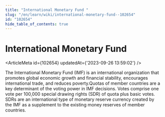 ```yaml
---
title: "International Monetary Fund "
slug: "/en/learn/wiki/international-monetary-fund--102654"
id: "102654"
hide_table_of_contents: true
---
```



# International Monetary Fund 

<ArticleMeta id={102654} updatedAt={'2023-09-26 13:59:02'} />
<div className='border-solid border-b border-t-0 my-4 border-[var(--ifm-color-gray-300)]' />

The International Monetary Fund (IMF) is an international organization that promotes global economic growth and financial stability, encourages international trade, and reduces poverty.Quotas of member countries are a key determinant of the voting power in IMF decisions. Votes comprise one vote per 100,000 special drawing rights (SDR) of quota plus basic votes. SDRs are an international type of monetary reserve currency created by the IMF as a supplement to the existing money reserves of member countries.
